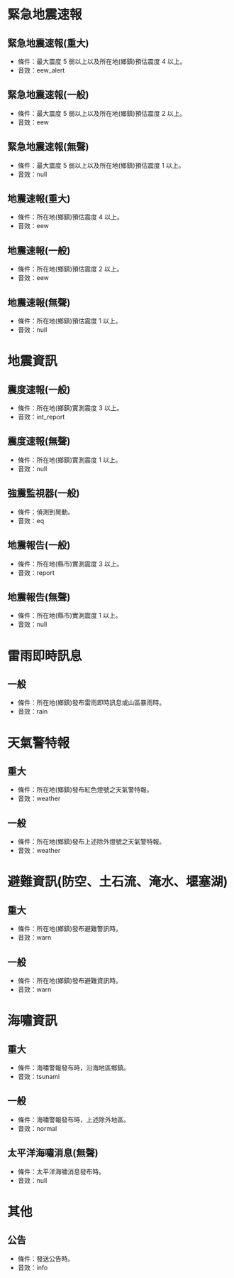 # 緊急地震速報

## 緊急地震速報(重大)

- 條件：最大震度 5 弱以上以及所在地(鄉鎮)預估震度 4 以上。
- 音效：eew_alert

## 緊急地震速報(一般)

- 條件：最大震度 5 弱以上以及所在地(鄉鎮)預估震度 2 以上。
- 音效：eew

## 緊急地震速報(無聲)

- 條件：最大震度 5 弱以上以及所在地(鄉鎮)預估震度 1 以上。
- 音效：null

## 地震速報(重大)

- 條件：所在地(鄉鎮)預估震度 4 以上。
- 音效：eew

## 地震速報(一般)

- 條件：所在地(鄉鎮)預估震度 2 以上。
- 音效：eew

## 地震速報(無聲)

- 條件：所在地(鄉鎮)預估震度 1 以上。
- 音效：null

# 地震資訊

## 震度速報(一般)

- 條件：所在地(鄉鎮)實測震度 3 以上。
- 音效：int_report

## 震度速報(無聲)

- 條件：所在地(鄉鎮)實測震度 1 以上。
- 音效：null

## 強震監視器(一般)

- 條件：偵測到晃動。
- 音效：eq

## 地震報告(一般)

- 條件：所在地(縣市)實測震度 3 以上。
- 音效：report

## 地震報告(無聲)

- 條件：所在地(縣市)實測震度 1 以上。
- 音效：null

# 雷雨即時訊息

## 一般

- 條件：所在地(鄉鎮)發布雷雨即時訊息或山區暴雨時。
- 音效：rain

# 天氣警特報

## 重大

- 條件：所在地(鄉鎮)發布紅色燈號之天氣警特報。
- 音效：weather

## 一般

- 條件：所在地(鄉鎮)發布上述除外燈號之天氣警特報。
- 音效：weather

# 避難資訊(防空、土石流、淹水、堰塞湖)

## 重大

- 條件：所在地(鄉鎮)發布避難警訊時。
- 音效：warn

## 一般

- 條件：所在地(鄉鎮)發布避難資訊時。
- 音效：warn

# 海嘯資訊

## 重大

- 條件：海嘯警報發布時，沿海地區鄉鎮。
- 音效：tsunami

## 一般

- 條件：海嘯警報發布時，上述除外地區。
- 音效：normal

## 太平洋海嘯消息(無聲)

- 條件：太平洋海嘯消息發布時。
- 音效：null

# 其他

## 公告

- 條件：發送公告時。
- 音效：info
